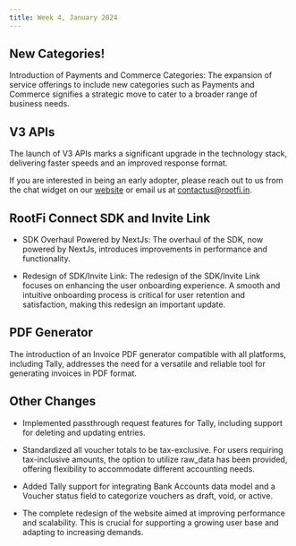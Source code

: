 ```yaml
---
title: Week 4, January 2024
---
```


## New Categories!

Introduction of Payments and Commerce Categories: The expansion of service offerings to include new categories such as Payments and Commerce signifies a strategic move to cater to a broader range of business needs.


## V3 APIs

The launch of V3 APIs marks a significant upgrade in the technology stack, delivering faster speeds and an improved response format.

If you are interested in being an early adopter, please reach out to us from the chat widget on our [website](https://rootfi.dev) or email us at [contactus@rootfi.in](mailto:contactus@rootfi.in).


## RootFi Connect SDK and Invite Link

- SDK Overhaul Powered by NextJs: The overhaul of the SDK, now powered by NextJs, introduces improvements in performance and functionality. 

- Redesign of SDK/Invite Link: The redesign of the SDK/Invite Link focuses on enhancing the user onboarding experience. A smooth and intuitive onboarding process is critical for user retention and satisfaction, making this redesign an important update.


## PDF Generator

The introduction of an Invoice PDF generator compatible with all platforms, including Tally, addresses the need for a versatile and reliable tool for generating invoices in PDF format.


## Other Changes

- Implemented passthrough request features for Tally, including support for deleting and updating entries.

- Standardized all voucher totals to be tax-exclusive. For users requiring tax-inclusive amounts, the option to utilize raw_data has been provided, offering flexibility to accommodate different accounting needs.

- Added Tally support for integrating Bank Accounts data model and a Voucher status field to categorize vouchers as draft, void, or active.

- The complete redesign of the website aimed at improving performance and scalability. This is crucial for supporting a growing user base and adapting to increasing demands.

